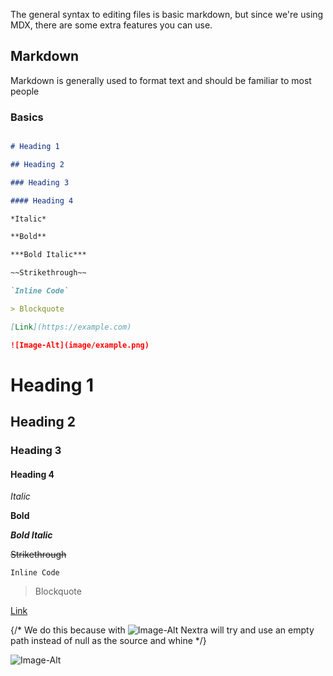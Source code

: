 The general syntax to editing files is basic markdown, but since we're using MDX, there are some extra features you can use.

## Markdown

Markdown is generally used to format text and should be familiar to most people

### Basics

```md

# Heading 1

## Heading 2

### Heading 3

#### Heading 4

*Italic*

**Bold**

***Bold Italic***

~~Strikethrough~~

`Inline Code`

> Blockquote

[Link](https://example.com)

![Image-Alt](image/example.png)

```

# Heading 1

## Heading 2

### Heading 3

#### Heading 4

*Italic*

**Bold**

***Bold Italic***

~~Strikethrough~~

`Inline Code`

> Blockquote

[Link](https://example.com)

{/* We do this because with ![Image-Alt]() Nextra will try and use an empty path instead of null as the source and whine */}
<div className="pt-6">
    <img src={null} alt="Image-Alt"/>
</div>
